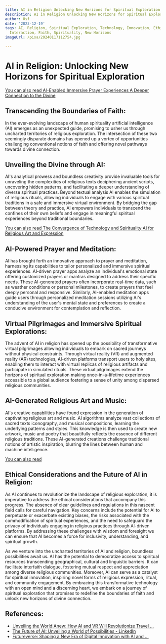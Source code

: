 ```yaml
---
title: AI in Religion Unlocking New Horizons for Spiritual Exploration
description: AI in Religion Unlocking New Horizons for Spiritual Exploration
author: Usf
date: '2023-12-19'
tags: AI, Religion, Spiritual Exploration, Technology, Innovation, Ethics, Human-Machine
  Interaction, Faith, Spirituality, New Horizons
imageUrl: /pixa/20240117112754.jpg

---
```

# AI in Religion: Unlocking New Horizons for  Spiritual  Exploration

[You can also read  AI-Enabled Immersive Prayer Experiences A Deeper Connection to the  Divine](AI-Enabled%20Immersive%20Prayer%20Experiences%20A%20Deeper%20Connection%20to%20the%20Divine)


## Transcending the Boundaries  of Faith:
In the ever-evolving landscape of human spirituality artificial intelligence (AI) emerges as an unexpected guide, promising to  usher us through uncharted territories of religious exploration. The intersection of these two seemingly disparate domains has opened up a vortex of opportunities challenging conventional notions of faith and offering novel pathways towards divine connection. 

## Unveiling the Divine through AI:
AI's analytical prowess  and boundless creativity provide invaluable tools for unraveling the complexities of religious texts deciphering ancient scripts, uncovering hidden patterns, and facilitating a deeper understanding  of diverse spiritual practices.  Beyond textual analysis AI  enables the simulation of religious rituals, allowing individuals  to engage with various spiritual traditions in  a safe and immersive virtual environment. By bridging the gap between theory and practice, AI empowers individuals to transcend the confines of their  own beliefs  and engage in meaningful spiritual experiences beyond traditional boundaries.

[You can also read  The Convergence  of Technology and Spirituality AI for Religious Art and Expression](The%20Convergence%20of%20Technology%20and%20Spirituality%20AI%20for%20Religious%20Art%20and%20Expression)


## AI-Powered Prayer and Meditation:
AI  has brought forth an  innovative approach to  prayer and meditation, harnessing its capabilities to tailor personalized and immersive spiritual experiences. AI-driven prayer apps analyze an individual's emotional state offering  customized prayers or mantras designed to address their specific needs. These AI-generated prayers often incorporate real-time data, such  as weather  conditions or personal  milestones, to create prayers  that feel deeply personal and responsive. Similarly,  AI-enabled meditation apps guide users through personalized meditation sessions utilizing AI's understanding  of the user's mental state and preferences to create  a conducive environment for contemplation and reflection.

## Virtual Pilgrimages and Immersive Spiritual Explorations:
The advent of AI in religion has opened up the possibility of transformative  virtual pilgrimages allowing individuals to embark on sacred journeys without physical constraints. Through virtual reality (VR) and augmented reality (AR) technologies, AI-driven platforms transport users to holy sites, enabling them to interact with virtual replicas  of religious artifacts  and participate  in simulated rituals. These virtual pilgrimages extend the horizons of spiritual  exploration making once-in-a-lifetime experiences accessible to a global audience fostering a sense  of unity among dispersed religious communities.

## AI-Generated Religious Art and Music:
AI's creative capabilities have found expression in the generation of captivating religious art and music. AI algorithms analyze vast collections of sacred texts iconography, and musical compositions, learning the underlying patterns and styles. This knowledge is then used to  create  new artwork, music and poetry that beautifully reflects the essence of different religious traditions. These AI-generated creations challenge traditional notions of  artistic inspiration, blurring the lines between human  and  machine intelligence.

[You can also read ]()


## Ethical Considerations and the Future of AI in Religion:
As AI  continues to revolutionize the landscape of  religious  exploration, it is imperative to address the ethical considerations that accompany  this  progress. The absence of  clear guidelines and regulations in this nascent field calls for careful navigation. Key concerns include the potential for AI to  perpetuate or exacerbate existing biases, the risks  associated with the commodification of spiritual experiences, and the need to safeguard  the  privacy  of individuals engaging in religious practices through AI-driven platforms. By addressing these  challenges with wisdom and foresight we can  ensure that  AI becomes a force for  inclusivity, understanding, and spiritual  growth.

As we venture into  the uncharted territories of AI and religion, boundless possibilities await us. AI has the potential to democratize access to spiritual resources transcending geographical, cultural and linguistic barriers. It can facilitate interfaith dialogue, fostering mutual respect and appreciation  among diverse religious communities. Moreover, AI can  serve as a catalyst for spiritual  innovation,  inspiring novel  forms  of religious expression, ritual, and community engagement. By embracing this transformative technology  with an open mind and a discerning heart, we embark on a journey  of spiritual exploration that promises to redefine the  boundaries of faith and unlock new horizons of divine connection.

## References:
- [Unveiling the World Anew: How AI and VR Will Revolutionize Travel ...](https://medium.com/@vrilyajarac/unveiling-the-world-anew-how-ai-and-vr-will-revolutionize-travel-forever-56cb2f5097c1)
- [The Future of AI: Unveiling a World of Possibilities - LinkedIn](https://www.linkedin.com/pulse/future-ai-unveiling-world-possibilities-tapendra-bist)
- [Futureverse: Shaping a New Era of Digital Innovation with AI and ...](https://medium.com/@kimberlyallen625/futureverse-shaping-a-new-era-of-digital-innovation-with-ai-and-metaverse-technologies-7773c122f1a3)
